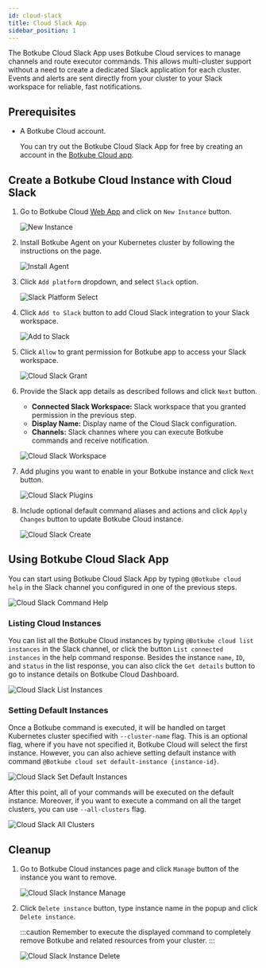 ```yaml
---
id: cloud-slack
title: Cloud Slack App
sidebar_position: 1
---
```


The Botkube Cloud Slack App uses Botkube Cloud services to manage channels and route executor commands. This allows multi-cluster support without a need to create a dedicated Slack application for each cluster. Events and alerts are sent directly from your cluster to your Slack workspace for reliable, fast notifications.

## Prerequisites

- A Botkube Cloud account.

  You can try out the Botkube Cloud Slack App for free by creating an account in the [Botkube Cloud app](https://app.botkube.io).

## Create a Botkube Cloud Instance with Cloud Slack

1. Go to Botkube Cloud [Web App](https://app.botkube.io/) and click on `New Instance` button.

   ![New Instance](assets/cloud_slack_new_instance.png "Create new instance")

2. Install Botkube Agent on your Kubernetes cluster by following the instructions on the page.

   ![Install Agent](assets/cloud_slack_install.png "Install Agent")

3. Click `Add platform` dropdown, and select `Slack` option.

   ![Slack Platform Select](assets/cloud_slack_select_slack.png "Select slack platform")

4. Click `Add to Slack` button to add Cloud Slack integration to your Slack workspace.

   ![Add to Slack](assets/cloud_slack_add_to_slack.png "Add to Slack")

5. Click `Allow` to grant permission for Botkube app to access your Slack workspace.

   ![Cloud Slack Grant](assets/cloud_slack_grant.png "Cloud Slack grant")

6. Provide the Slack app details as described follows and click `Next` button.

   - **Connected Slack Workspace:** Slack workspace that you granted permission in the previous step.
   - **Display Name:** Display name of the Cloud Slack configuration.
   - **Channels:** Slack channes where you can execute Botkube commands and receive notification.

   ![Cloud Slack Workspace](assets/cloud_slack_workspace_details.png "Cloud Slack workspace")

7. Add plugins you want to enable in your Botkube instance and click `Next` button.

   ![Cloud Slack Plugins](assets/cloud_slack_add_plugins.png "Cloud Slack plugins")

8. Include optional default command aliases and actions and click `Apply Changes` button to update Botkube Cloud instance.

   ![Cloud Slack Create](assets/cloud_slack_create.png "Cloud Slack create")

## Using Botkube Cloud Slack App

You can start using Botkube Cloud Slack App by typing `@Botkube cloud help` in the Slack channel you configured in one of the previous steps.

![Cloud Slack Command Help](assets/cloud_slack_command_help.png "Cloud Slack command help")

### Listing Cloud Instances

You can list all the Botkube Cloud instances by typing `@Botkube cloud list instances` in the Slack channel, or click the button `List connected instances` in the help command response.
Besides the instance `name`, `ID`, and `status` in the list response, you can also click the `Get details` button to go to instance details on Botkube Cloud Dashboard.

![Cloud Slack List Instances](assets/cloud_slack_command_list_instances.png "Cloud Slack list instances")

### Setting Default Instances

Once a Botkube command is executed, it will be handled on target Kubernetes cluster specified with `--cluster-name` flag. This is an optional flag,
where if you have not specified it, Botkube Cloud will select the first instance. However, you can also achieve setting default instance with command `@Botkube cloud set default-instance {instance-id}`.

![Cloud Slack Set Default Instances](assets/cloud_slack_command_set_default.png "Cloud Slack set default instance")

After this point, all of your commands will be executed on the default instance. Moreover, if you want to execute a command on all the target clusters, you can use `--all-clusters` flag.

![Cloud Slack All Clusters](assets/cloud_slack_command_all_clusters.png "Cloud Slack all clusters")

## Cleanup

1. Go to Botkube Cloud instances page and click `Manage` button of the instance you want to remove.

   ![Cloud Slack Instance Manage](assets/cloud_slack_instance_list_manage.png "Cloud Slack instances manage")

2. Click `Delete instance` button, type instance name in the popup and click `Delete instance`.

   :::caution
   Remember to execute the displayed command to completely remove Botkube and related resources from your cluster.
   :::

   ![Cloud Slack Instance Delete](assets/cloud_slack_instance_delete.png "Cloud Slack instances delete")

